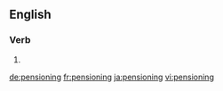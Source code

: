 ==English==

===Verb===
{{head|en}}

# {{present participle of|pension}}

[[de:pensioning]]
[[fr:pensioning]]
[[ja:pensioning]]
[[vi:pensioning]]